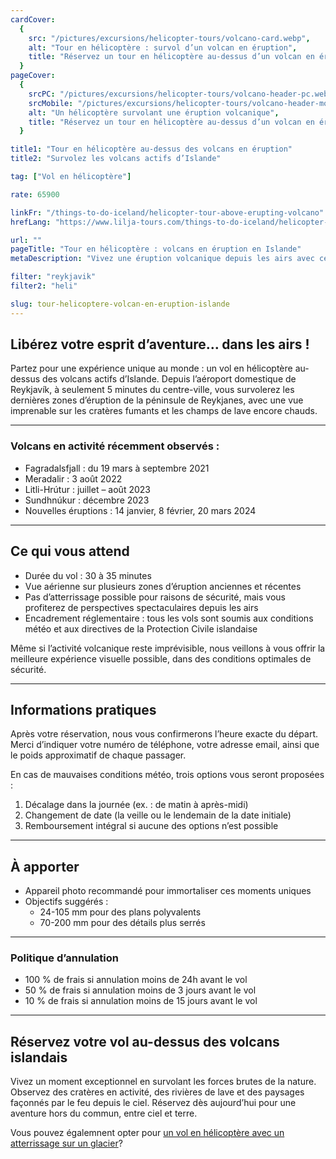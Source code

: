 ```yaml
---
cardCover:
  {
    src: "/pictures/excursions/helicopter-tours/volcano-card.webp",
    alt: "Tour en hélicoptère : survol d’un volcan en éruption",
    title: "Réservez un tour en hélicoptère au-dessus d’un volcan en éruption",
  }
pageCover:
  {
    srcPC: "/pictures/excursions/helicopter-tours/volcano-header-pc.webp",
    srcMobile: "/pictures/excursions/helicopter-tours/volcano-header-mobile.webp",
    alt: "Un hélicoptère survolant une éruption volcanique",
    title: "Réservez un tour en hélicoptère au-dessus d’un volcan en éruption",
  }

title1: "Tour en hélicoptère au-dessus des volcans en éruption"
title2: "Survolez les volcans actifs d’Islande"

tag: ["Vol en hélicoptère"]

rate: 65900

linkFr: "/things-to-do-iceland/helicopter-tour-above-erupting-volcano"
hrefLang: "https://www.lilja-tours.com/things-to-do-iceland/helicopter-tour-above-erupting-volcano"

url: ""
pageTitle: "Tour en hélicoptère : volcans en éruption en Islande"
metaDescription: "Vivez une éruption volcanique depuis les airs avec ce vol panoramique inoubliable au départ de Reykjavik. Réservez votre aventure dès maintenant !"

filter: "reykjavik"
filter2: "heli"

slug: tour-helicoptere-volcan-en-eruption-islande
---
```


## Libérez votre esprit d’aventure… dans les airs !

Partez pour une expérience unique au monde : un vol en hélicoptère au-dessus des volcans actifs d’Islande. Depuis l’aéroport domestique de Reykjavík, à seulement 5 minutes du centre-ville, vous survolerez les dernières zones d’éruption de la péninsule de Reykjanes, avec une vue imprenable sur les cratères fumants et les champs de lave encore chauds.

---

### Volcans en activité récemment observés :

- Fagradalsfjall : du 19 mars à septembre 2021  
- Meradalir : 3 août 2022  
- Litli-Hrútur : juillet – août 2023  
- Sundhnúkur : décembre 2023  
- Nouvelles éruptions : 14 janvier, 8 février, 20 mars 2024

---

## Ce qui vous attend

- Durée du vol : 30 à 35 minutes  
- Vue aérienne sur plusieurs zones d’éruption anciennes et récentes  
- Pas d’atterrissage possible pour raisons de sécurité, mais vous profiterez de perspectives spectaculaires depuis les airs  
- Encadrement réglementaire : tous les vols sont soumis aux conditions météo et aux directives de la Protection Civile islandaise

Même si l’activité volcanique reste imprévisible, nous veillons à vous offrir la meilleure expérience visuelle possible, dans des conditions optimales de sécurité.

---

## Informations pratiques

Après votre réservation, nous vous confirmerons l’heure exacte du départ. Merci d’indiquer votre numéro de téléphone, votre adresse email, ainsi que le poids approximatif de chaque passager.

En cas de mauvaises conditions météo, trois options vous seront proposées :

1. Décalage dans la journée (ex. : de matin à après-midi)  
2. Changement de date (la veille ou le lendemain de la date initiale)  
3. Remboursement intégral si aucune des options n’est possible

---

## À apporter

- Appareil photo recommandé pour immortaliser ces moments uniques  
- Objectifs suggérés :
  - 24-105 mm pour des plans polyvalents
  - 70-200 mm pour des détails plus serrés

---

### Politique d’annulation

- 100 % de frais si annulation moins de 24h avant le vol  
- 50 % de frais si annulation moins de 3 jours avant le vol  
- 10 % de frais si annulation moins de 15 jours avant le vol

---

## Réservez votre vol au-dessus des volcans islandais

Vivez un moment exceptionnel en survolant les forces brutes de la nature. Observez des cratères en activité, des rivières de lave et des paysages façonnés par le feu depuis le ciel. Réservez dès aujourd’hui pour une aventure hors du commun, entre ciel et terre.

<script
  type="text/javascript"
  src="https://widgets.bokun.io/assets/javascripts/apps/build/BokunWidgetsLoader.js?bookingChannelUUID=97236c68-b945-4a96-8587-660bdc4c45fd"
  async
></script>

<div
  class="bokunWidget"
  data-src="https://widgets.bokun.io/online-sales/97236c68-b945-4a96-8587-660bdc4c45fd/experience-calendar/648263"
></div>

Vous pouvez égalemnent opter pour <a href="/fr/a-faire-en-islande/tour-helicoptere-glacier-islande/" title="helicoptere au dessus d'un glacier">un vol en hélicoptère avec un atterrissage sur un glacier</a>?